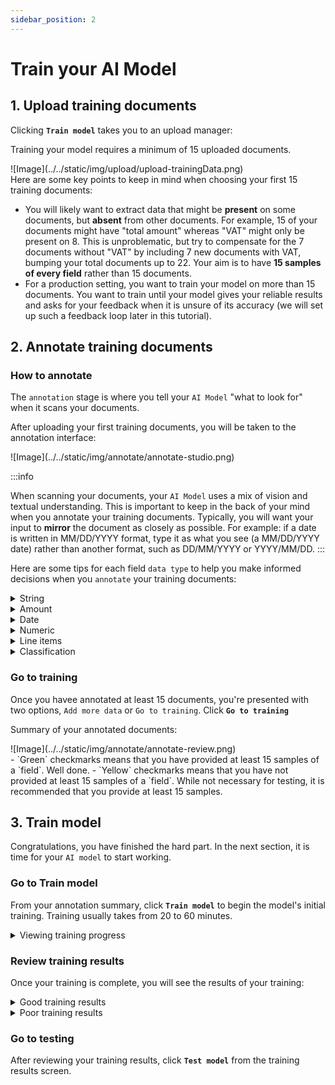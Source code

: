 ```yaml
---
sidebar_position: 2
---
```


# Train your AI Model


##  1. Upload training documents

Clicking <span className="utils-admonition-success">**`Train model`**</span> takes you to an upload manager:

<div class="image-backdrop utils-mb-10">
<p class="image-backdrop-caption text-sm">Training your model requires a minimum of 15 uploaded documents.</p>
![Image](../../static/img/upload/upload-trainingData.png)
</div>
Here are some key points to keep in mind when choosing your first 15 training documents:

- You will likely want to extract data that might be **present** on some documents, but **absent** from other documents. For example, 15 of your documents might have "total amount" whereas "VAT" might only be present on 8. This is unproblematic, but try to compensate for the 7 documents without "VAT" by including 7 new documents with VAT, bumping your total documents up to 22. Your aim is to have **15 samples of every field** rather than 15 documents.
- For a production setting, you want to train your model on more than 15 documents. You want to train until your model gives your reliable results and asks for your feedback when it is unsure of its accuracy (we will set up such a feedback loop later in this tutorial).

## 2. Annotate training documents
### How to annotate
The `annotation` stage is where you tell your `AI Model` "what to look for" when it scans your documents.

<div class="image-backdrop utils-mb-10">
<p class="image-backdrop-caption text-sm">After uploading your first training documents, you will be taken to the annotation interface:</p>
![Image](../../static/img/annotate/annotate-studio.png)
</div>

:::info

When scanning your documents, your `AI Model` uses a mix of vision and textual understanding. This is important to keep in the back of your mind when you annotate your training documents. Typically, you will want your input to **mirror** the document as closely as possible. For example: if a date is written in MM/DD/YYYY format, type it as what you see (a MM/DD/YYYY date) rather than another format, such as DD/MM/YYYY or YYYY/MM/DD.
:::

Here are some tips for each field `data type` to help you make informed decisions when you `annotate` your training documents:
<details className='custom-accordion'>
  <summary>String</summary>
  <p>In addition to regular text and text+numbers, use strings are addresses, which you can create in one `string` field my mirroring how the address is depicted in your documents: </p>
  <div>
    ![Image](../../static/img/annotate/annotate-string-address.png)
  </div>
</details>

<details className='custom-accordion'>
  <summary>Amount</summary>
  <p>When you type something in the `amount` field, your input will be **auto-formatted:** </p>
  - **Commas** "," are formatted to separate thousands. 
  - **Dots** "." are formatted to separate decimals. 
  <p>For example: Fifteen-thousand will look like: 15,000.00</p>
</details>

<details className='custom-accordion'>
  <summary>Date</summary>
  <p>Dates are very common to extract. When you type a date in a `date` field, you must **mirror** the way the date is written on your document. </p>
  :::info
  If you created your model before 30th April 2024, you must continue entering dates in a DD/MM/YYYY format instead of mirroring what is written in your document.
  :::
</details>

<details className='custom-accordion'>
  <summary>Numeric</summary>
  <p>Numeric is used for numbers, such as quantities, numeric IDs, etc. A Numeric field does not accept letters. </p>
</details>

<details className='custom-accordion'>
  <summary>Line items</summary>
  <p> Line items are used for multiline tabular data. You do not have to annotate every single item in the table - 3 will do. If there are more than 3 items, pick 3 random items rather than the first three for better results.</p>
  <div>
  ![Image](../../static/img/create-model/create-model-lineItems.png)
  </div>
</details>

<details className='custom-accordion'>
  <summary>Classification</summary>
</details>

### Go to training
Once you havee annotated at least 15 documents, you're presented with two options, `Add more data` or `Go to training`. Click <span className="utils-admonition-success">**`Go to training`**</span>


<div class="image-backdrop utils-mb-10">
<p class="image-backdrop-caption text-sm">Summary of your annotated documents:</p>
![Image](../../static/img/annotate/annotate-review.png)
</div>
- <span className="utils-admonition-success">`Green`</span> checkmarks means that you have provided at least 15 samples of a `field`. Well done. 
- <span className="utils-admonition-warning">`Yellow`</span> checkmarks means that you have not provided at least 15 samples of a `field`. While not necessary for testing, it is recommended that you provide at least 15 samples.

##  3. Train model
Congratulations, you have finished the hard part. In the next section, it is time for your `AI model` to start working.

### Go to Train model
From your annotation summary, click <span className="utils-admonition-success">**`Train model`**</span> to begin the model's initial training.
Training usually takes from 20 to 60 minutes. 
<details className='custom-accordion'>
  <summary>Viewing training progress</summary>
  <p>While your model is training, you can monitor the training progress by clicking <span className="utils-admonition-success">**`View training details`**</span> from your `Flow` overview:</p>
  <div>
    ![Image](../../static/img/training/training-progress.png)
  </div>
  <p>No action is required from you here. Simply wait until the training is over.</p>
</details>


### Review training results
Once your training is complete, you will see the results of your training: 

<details className='custom-accordion'>
  <summary>Good training results</summary>
  <p> Line items are used for multiline tabular data. You do not have to annotate every single item in the table - 3 will do. If there are more than 3 items, pick 3 random items rather than the first three for better results.</p>
  <div>
    ![Image](../../static/img/training/training-results-better.png)
  </div>
</details>
<details className='custom-accordion'>
  <summary>Poor training results</summary>
  <p> Line items are used for multiline tabular data. You do not have to annotate every single item in the table - 3 will do. If there are more than 3 items, pick 3 random items rather than the first three for better results.</p>
  <div>
    ![Image](../../static/img/training/training-results-bad.png)
  </div>
</details>


### Go to testing
After reviewing your training results, click <span className="utils-admonition-success">**`Test model`**</span> from the training results screen.
